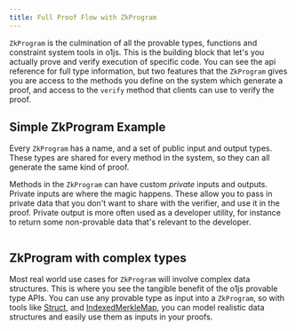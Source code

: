 ```yaml
---
title: Full Proof Flow with ZkProgram
---
```



`ZkProgram` is the culmination of all the provable types, functions and constraint system tools in o1js.  This is the
building block that let's you actually prove and verify execution of specific code.  You can see the api reference
for full type information, but two features that the `ZkProgram` gives you are access to the methods you define on
the system which generate a proof, and access to the `verify` method that clients can use to verify the proof.

## Simple ZkProgram Example

Every `ZkProgram` has a name, and a set of public input and output types.  These types are shared for every method in 
the system, so they can all generate the same kind of proof.

Methods in the `ZkProgram` can have custom _private_ inputs and outputs.  Private inputs are where the magic happens.
These allow you to pass in private data that you don't want to share with the verifier, and use it in the proof.
Private output is more often used as a developer utility, for instance to return some non-provable data that's 
relevant to the developer.

```ts file=../snippets/zk-program/zk-program.ts start=start_simple end=end_simple
```

## ZkProgram with complex types

Most real world use cases for `ZkProgram` will involve complex data structures.  This is where you see the tangible
benefit of the o1js provable type APIs.  You can use any provable type as input into a `ZkProgram`, so with tools like
[Struct](/docs/basic-types/structs.mdx), and [IndexedMerkleMap](/docs/basic-types/merkle-trees.mdx#indexedmerklemap),
you can model realistic data structures and easily use them as inputs in your proofs.

```ts file=../snippets/zk-program/zk-program.ts start=start_complex end=end_complex
```

